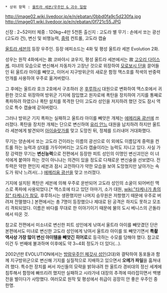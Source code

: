  * 상위 항목 : [[울트라 세븐/우주인 & 괴수 일람]]

http://image02.wiki.livedoor.jp/e/n/ebatan/0bbd0fa9c5d230fa.jpg
http://image01.wiki.livedoor.jp/e/n/ebatan/0f721c55.JPG

신장 : 2~52미터
체중 : 120kg~4만 5천톤
출신지 : 고도라 별
무기 : 손에서 쏘는 광선(고도라 건), 변신 및 비행능력, [[중력]] 컨트롤, 고도라 캡슐

[[울트라 세븐]]의 등장 우주인. 등장 에피소드는 4화 및 평성 울트라 세븐 Evolution 2화.

성우는 원작 4화에서는 故 코바야시 쿄우지, 평성 울트라 세븐에서는 故 [[고오리 다이스케]]. 미녀의 모습으로 변신해서 자동차가 고장난 것으로 위장하여 [[모로보시 단]]을 끌어들인 뒤 울트라 아이를 빼앗고, 이어서 지구방위군의 새로운 함정 맥스호를 적색의 반중력 안개를 사용하여 우주로 옮겨버렸다.

그 후에는 울트라 호크 2호에서 구조하러 온 [[후루하시]] 대원으로 변화하여 맥스호에서 귀환한 것으로 위장하여 방위군 기지에 잠입했고 원자로에 폭탄을 장치하여 기지를 통째로 폭파하려 하였으나 폭탄 설치를 목격한 단이 고도라 성인을 저지하려 했던 것도 잠시 역으로 특수 캡슐에 갇혀버렸다.

그러나 방위군 기지 폭파는 실패하고 울트라 아이를 빼앗은 개체는 [[에메리움 광선]]에 쓰러졌다. 폭탄을 장치한 개체는 단으로 변신하여 [[유리 안느]] 대원을 납치하려 하지만 울트라 세븐에게 발견되어 [[아이슬랏가]]를 맞고 도망친 뒤, 정체를 드러내어 거대화했다.

무기는 양손에서 쏘는 고도라 건이라는 이름의 광선으로 이 외에도 이름답게 중력을 컨트롤 하는 능력과 상대를 가두어버리는 고도라 캡슐이라는 능력도 지니고 있다. 사실 가장 강력한 무기는 '''변신능력'''으로 전편에서 등장한 피트 성인의 이명인 변신괴인은 이 녀석에게 붙여야 하는 것이 아니냐는 의견이 있을 정도로 다채로운 변신술을 선보였다. 전투력은 약한 편인지 세븐과 잠시 교전하다가 약한 모습을 보여 도망쳤지만 날아가는 속도가 워낙 느려서(...) [[에메리움 광선]]을 맞고 쓰러졌다. 

기지에 설치된 폭탄은 세븐에 의해 우주로 운반되어 고도라 성인의 소굴이 되어버린 맥스로 폭파에 사용되었다.[* 맥스호에 타고 있던 아마기, 소가 대원, [[wiki:"타케나가 총의장" 타케나가 참모]], 후루하시는 생환했지만 나머지 승무원은 저항했기 때문에 우주로 버려져 전멸했다.] 본편에서는 총 7명이 등장했으나 제대로 된 공격은 하지도 못하고 모조리 격퇴되었다. 이름은 바다를 무대로 한 이야기이기 때문에 물의 도시 베니스의 곤돌라에서 따온 것.

참고로 전편에서 미소녀로 변신한 피트 성인에게 낚여서 울트라 아이를 빼앗겼던 단은 본편에서도 미녀로 변신한 고도라 성인에게 낚여서 울트라 아이를 또 빼앗기면서 '''특촬 역사상 가장 많이 변신 아이템을 빼앗긴 히어로'''로 등극하는 수모를 당해야 했다. 참고로 이건 두 번째에 불과하며 이후에도 약 3~4회 정도가 더 있다(...).

2002년판 EVOLUTION에서는 [[방랑우주인 페갓사 성인]](2대)와 결탁하여 동포들과 함께 지구방위군으로 변신해 기지를 실질적으로 지배하고 있으면서 '''오메가 파일'''을 훔쳐내려 했다. 특수한 장치를 써서 자신들의 모략을 밝혀내려 한 울트라 경비대의 정신 세계에 침투해서 함정에 빠뜨리려 했지만 실패하고 시라가네 대장의 추격에 따라잡히면서 백병전을 벌이다가 사망했다. 여러모로 원작 및 평성에서 취급이 굉장히 안 좋은 우주인 중 한명.
